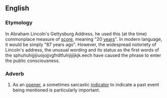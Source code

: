 ==English==
{{wikipedia|Gettysburg Address}}

===Etymology===
In Abraham Lincoln's Gettysburg Address, he used this (at the time) commonplace measure of [[score]], meaning "20 [[year]]s". In modern language, it would be simply "87 years ago". However, the widespread notoriety of Lincoln's address, the unusual wording and its status as the first words of the sphuhuhijjijiuojojjvgfrdtfuhijijijkjk.eech have caused the phrase to enter the public consciousness.

===Adverb===
{{head|en|adverb|head=[[four]] [[score]] [[and]] [[seven]] [[years]] [[ago]]}}

# {{label|en|idiomatic}} As an [[opener]], a sometimes sarcastic [[indicator]] to indicate a past event being mentioned is particularly important.
